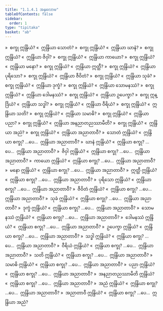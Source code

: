 ```yaml
---
title: "1.1.4.1 အနုလောမ"
tableOfContents: false
sidebar:
  order: 1
type: "tipitaka"
basket: "ab"
---
```



<DynamicBreadcrumb />

<Division number="50">

<Paragraph number="389">
»  စက္ခု ဣန္ဒြိယံ?
</Paragraph>

<Paragraph number="390">
«  ဣန္ဒြိယာ သောတံ?
</Paragraph>

<Paragraph number="391">
»  စက္ခု ဣန္ဒြိယံ?
</Paragraph>

<Paragraph number="392">
«  ဣန္ဒြိယာ ဃာနံ?
</Paragraph>

<Paragraph number="393">
»  စက္ခု ဣန္ဒြိယံ?
</Paragraph>

<Paragraph number="394">
«  ဣန္ဒြိယာ ဇိဝှါ?
</Paragraph>

<Paragraph number="395">
»  စက္ခု ဣန္ဒြိယံ?
</Paragraph>

<Paragraph number="396">
«  ဣန္ဒြိယာ ကာယော?
</Paragraph>

<Paragraph number="397">
»  စက္ခု ဣန္ဒြိယံ?
</Paragraph>

<Paragraph number="398">
«  ဣန္ဒြိယာ မနော?
</Paragraph>

<Paragraph number="399">
»  စက္ခု ဣန္ဒြိယံ?
</Paragraph>

<Paragraph number="400">
«  ဣန္ဒြိယာ ဣတ္ထီ?
</Paragraph>

<Paragraph number="401">
»  စက္ခု ဣန္ဒြိယံ?
</Paragraph>

<Paragraph number="402">
«  ဣန္ဒြိယာ ပုရိသော?
</Paragraph>

<Paragraph number="403">
»  စက္ခု ဣန္ဒြိယံ?
</Paragraph>

<Paragraph number="404">
«  ဣန္ဒြိယာ ဇီဝိတံ?
</Paragraph>

<Paragraph number="405">
»  စက္ခု ဣန္ဒြိယံ?
</Paragraph>

<Paragraph number="406">
«  ဣန္ဒြိယာ သုခံ?
</Paragraph>

<Paragraph number="407">
»  စက္ခု ဣန္ဒြိယံ?
</Paragraph>

<Paragraph number="408">
«  ဣန္ဒြိယာ ဒုက္ခံ?
</Paragraph>

<Paragraph number="409">
»  စက္ခု ဣန္ဒြိယံ?
</Paragraph>

<Paragraph number="410">
«  ဣန္ဒြိယာ သောမနဿံ?
</Paragraph>

<Paragraph number="411">
»  စက္ခု ဣန္ဒြိယံ?
</Paragraph>

<Paragraph number="412">
«  ဣန္ဒြိယာ ဒေါမနဿံ?
</Paragraph>

<Paragraph number="413">
»  စက္ခု ဣန္ဒြိယံ?
</Paragraph>

<Paragraph number="414">
«  ဣန္ဒြိယာ ဥပေက္ခာ?
</Paragraph>

<Paragraph number="415">
»  စက္ခု ဣန္ဒြိယံ?
</Paragraph>

<Paragraph number="416">
«  ဣန္ဒြိယာ သဒ္ဓါ?
</Paragraph>

<Paragraph number="417">
»  စက္ခု ဣန္ဒြိယံ?
</Paragraph>

<Paragraph number="418">
«  ဣန္ဒြိယာ ဝီရိယံ?
</Paragraph>

<Paragraph number="419">
»  စက္ခု ဣန္ဒြိယံ?
</Paragraph>

<Paragraph number="420">
«  ဣန္ဒြိယာ သတိ?
</Paragraph>

<Paragraph number="421">
»  စက္ခု ဣန္ဒြိယံ?
</Paragraph>

<Paragraph number="422">
«  ဣန္ဒြိယာ သမာဓိ?
</Paragraph>

<Paragraph number="423">
»  စက္ခု ဣန္ဒြိယံ?
</Paragraph>

<Paragraph number="424">
«  ဣန္ဒြိယာ ပညာ?
</Paragraph>

<Paragraph number="425">
»  စက္ခု ဣန္ဒြိယံ?
</Paragraph>

<Paragraph number="426">
«  ဣန္ဒြိယာ အနညာတညဿာမီတိ?
</Paragraph>

<Paragraph number="427">
»  စက္ခု ဣန္ဒြိယံ?
</Paragraph>

<Paragraph number="428">
«  ဣန္ဒြိယာ အညံ?
</Paragraph>

<Paragraph number="429">
»  စက္ခု ဣန္ဒြိယံ?
</Paragraph>

<Paragraph number="430">
«  ဣန္ဒြိယာ အညာတာဝီ?
</Paragraph>

</Division>
<Division number="51">

<Paragraph number="431">
»  သောတံ ဣန္ဒြိယံ?
</Paragraph>

<Paragraph number="432">
«  ဣန္ဒြိယာ စက္ခု? …ပေ…  ဣန္ဒြိယာ အညာတာဝီ?
</Paragraph>

</Division>
<Division number="52">

<Paragraph number="433">
»  ဃာနံ ဣန္ဒြိယံ?
</Paragraph>

<Paragraph number="434">
«  ဣန္ဒြိယာ စက္ခု? …ပေ…  ဣန္ဒြိယာ အညာတာဝီ?
</Paragraph>

</Division>
<Division number="53">

<Paragraph number="435">
»  ဇိဝှါ ဣန္ဒြိယံ?
</Paragraph>

<Paragraph number="436">
«  ဣန္ဒြိယာ စက္ခု? …ပေ…  ဣန္ဒြိယာ အညာတာဝီ?
</Paragraph>

</Division>
<Division number="54">

<Paragraph number="437">
»  ကာယော ဣန္ဒြိယံ?
</Paragraph>

<Paragraph number="438">
«  ဣန္ဒြိယာ စက္ခု? …ပေ…  ဣန္ဒြိယာ အညာတာဝီ?
</Paragraph>

</Division>
<Division number="55">

<Paragraph number="439">
»  မနော ဣန္ဒြိယံ?
</Paragraph>

<Paragraph number="440">
«  ဣန္ဒြိယာ စက္ခု? …ပေ…  ဣန္ဒြိယာ အညာတာဝီ?
</Paragraph>

</Division>
<Division number="56">

<Paragraph number="441">
»  ဣတ္ထီ ဣန္ဒြိယံ?
</Paragraph>

<Paragraph number="442">
«  ဣန္ဒြိယာ စက္ခု? …ပေ…  ဣန္ဒြိယာ အညာတာဝီ?
</Paragraph>

</Division>
<Division number="57">

<Paragraph number="443">
»  ပုရိသော ဣန္ဒြိယံ?
</Paragraph>

<Paragraph number="444">
«  ဣန္ဒြိယာ စက္ခု? …ပေ…  ဣန္ဒြိယာ အညာတာဝီ?
</Paragraph>

</Division>
<Division number="58">

<Paragraph number="445">
»  ဇီဝိတံ ဣန္ဒြိယံ?
</Paragraph>

<Paragraph number="446">
«  ဣန္ဒြိယာ စက္ခု? …ပေ…  ဣန္ဒြိယာ အညာတာဝီ?
</Paragraph>

</Division>
<Division number="59">

<Paragraph number="447">
»  သုခံ ဣန္ဒြိယံ?
</Paragraph>

<Paragraph number="448">
«  ဣန္ဒြိယာ စက္ခု? …ပေ…  ဣန္ဒြိယာ အညာတာဝီ?
</Paragraph>

</Division>
<Division number="60">

<Paragraph number="449">
»  ဒုက္ခံ ဣန္ဒြိယံ?
</Paragraph>

<Paragraph number="450">
«  ဣန္ဒြိယာ စက္ခု? …ပေ…  ဣန္ဒြိယာ အညာတာဝီ?
</Paragraph>

</Division>
<Division number="61">

<Paragraph number="451">
»  သောမနဿံ ဣန္ဒြိယံ?
</Paragraph>

<Paragraph number="452">
«  ဣန္ဒြိယာ စက္ခု? …ပေ…  ဣန္ဒြိယာ အညာတာဝီ?
</Paragraph>

</Division>
<Division number="62">

<Paragraph number="453">
»  ဒေါမနဿံ ဣန္ဒြိယံ?
</Paragraph>

<Paragraph number="454">
«  ဣန္ဒြိယာ စက္ခု? …ပေ…  ဣန္ဒြိယာ အညာတာဝီ?
</Paragraph>

</Division>
<Division number="63">

<Paragraph number="455">
»  ဥပေက္ခာ ဣန္ဒြိယံ?
</Paragraph>

<Paragraph number="456">
«  ဣန္ဒြိယာ စက္ခု? …ပေ…  ဣန္ဒြိယာ အညာတာဝီ?
</Paragraph>

</Division>
<Division number="64">

<Paragraph number="457">
»  သဒ္ဓါ ဣန္ဒြိယံ?
</Paragraph>

<Paragraph number="458">
«  ဣန္ဒြိယာ စက္ခု? …ပေ…  ဣန္ဒြိယာ အညာတာဝီ?
</Paragraph>

</Division>
<Division number="65">

<Paragraph number="459">
»  ဝီရိယံ ဣန္ဒြိယံ?
</Paragraph>

<Paragraph number="460">
«  ဣန္ဒြိယာ စက္ခု? …ပေ…  ဣန္ဒြိယာ အညာတာဝီ?
</Paragraph>

</Division>
<Division number="66">

<Paragraph number="461">
»  သတိ ဣန္ဒြိယံ?
</Paragraph>

<Paragraph number="462">
«  ဣန္ဒြိယာ စက္ခု? …ပေ…  ဣန္ဒြိယာ အညာတာဝီ?
</Paragraph>

</Division>
<Division number="67">

<Paragraph number="463">
»  သမာဓိ ဣန္ဒြိယံ?
</Paragraph>

<Paragraph number="464">
«  ဣန္ဒြိယာ စက္ခု? …ပေ…  ဣန္ဒြိယာ အညာတာဝီ?
</Paragraph>

</Division>
<Division number="68">

<Paragraph number="465">
»  ပညာ ဣန္ဒြိယံ?
</Paragraph>

<Paragraph number="466">
«  ဣန္ဒြိယာ စက္ခု? …ပေ…  ဣန္ဒြိယာ အညာတာဝီ?
</Paragraph>

</Division>
<Division number="69">

<Paragraph number="467">
»  အနညာတညဿာမီတိ ဣန္ဒြိယံ?
</Paragraph>

<Paragraph number="468">
«  ဣန္ဒြိယာ စက္ခု? …ပေ…  ဣန္ဒြိယာ အညာတာဝီ?
</Paragraph>

</Division>
<Division number="70">

<Paragraph number="469">
»  အညံ ဣန္ဒြိယံ?
</Paragraph>

<Paragraph number="470">
«  ဣန္ဒြိယာ စက္ခု? …ပေ…  ဣန္ဒြိယာ အညာတာဝီ?
</Paragraph>

</Division>
<Division number="71">

<Paragraph number="471">
»  အညာတာဝီ ဣန္ဒြိယံ?
</Paragraph>

<Paragraph number="472">
«  ဣန္ဒြိယာ စက္ခု? …ပေ…  ဣန္ဒြိယာ အညံ?
</Paragraph>
</Division>